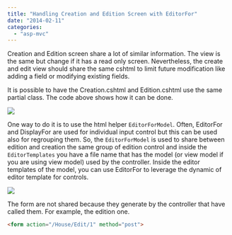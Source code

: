 ```yaml
---
title: "Handling Creation and Edition Screen with EditorFor"
date: "2014-02-11"
categories: 
  - "asp-mvc"
---
```


Creation and Edition screen share a lot of similar information. The view is the same but change if it has a read only screen. Nevertheless, the create and edit view should share the same cshtml to limit future modification like adding a field or modifying existing fields.

It is possible to have the Creation.cshtml and Edition.cshtml use the same partial class. The code above shows how it can be done.

![](images/PartialViewForSharing-400x205.png)

One way to do it is to use the html helper `EditorForModel`. Often, EditorFor and DisplayFor are used for individual input control but this can be used also for regrouping them. So, the `EditorForModel` is used to share between edition and creation the same group of edition control and inside the `EditorTemplates` you have a file name that has the model (or view model if you are using view model) used by the controller. Inside the editor templates of the model, you can use EditorFor to leverage the dynamic of editor template for controls.

![](images/EditorForForSharedModel-400x194.png)

The form are not shared because they generate by the controller that have called them. For example, the edition one. 

```html  
<form action="/House/Edit/1" method="post"> 
``` 
